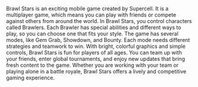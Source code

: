 Brawl Stars is an exciting mobile game created by Supercell. It is a multiplayer game, which means you can play with friends or compete against others from around the world. In Brawl Stars, you control characters called Brawlers. Each Brawler has special abilities and different ways to play, so you can choose one that fits your style. The game has several modes, like Gem Grab, Showdown, and Bounty. Each mode needs different strategies and teamwork to win. With bright, colorful graphics and simple controls, Brawl Stars is fun for players of all ages. You can team up with your friends, enter global tournaments, and enjoy new updates that bring fresh content to the game. Whether you are working with your team or playing alone in a battle royale, Brawl Stars offers a lively and competitive gaming experience.